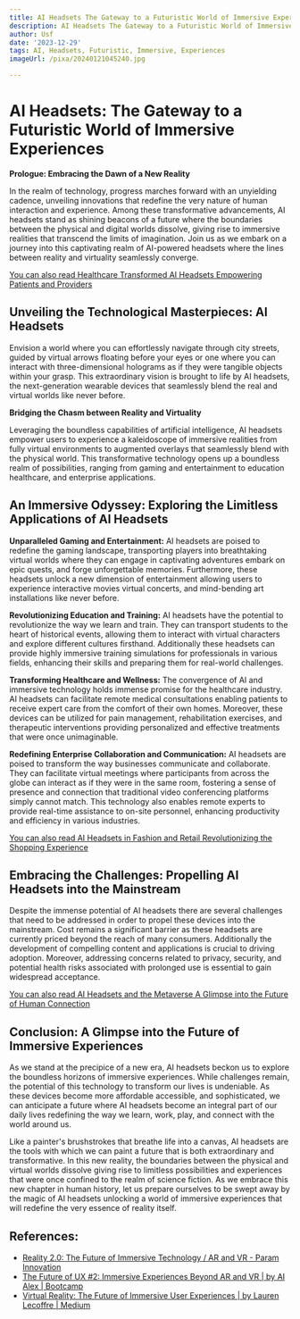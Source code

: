 ```yaml
---
title: AI Headsets The Gateway to a Futuristic World of Immersive Experiences
description: AI Headsets The Gateway to a Futuristic World of Immersive Experiences
author: Usf
date: '2023-12-29'
tags: AI, Headsets, Futuristic, Immersive, Experiences
imageUrl: /pixa/20240121045240.jpg

---
```

# AI Headsets: The Gateway to a Futuristic World of Immersive  Experiences

**Prologue:  Embracing the Dawn of a New Reality**

In the realm of technology, progress marches forward with  an unyielding cadence, unveiling innovations that redefine the very nature of human interaction and experience. Among  these  transformative advancements, AI headsets stand as shining beacons of a future where the boundaries between the physical  and digital worlds dissolve, giving rise  to  immersive  realities that transcend the limits of imagination. Join us as we embark  on a journey into  this captivating realm of AI-powered headsets where  the lines between  reality and virtuality seamlessly converge.

[You  can also read Healthcare Transformed AI Headsets Empowering Patients and Providers](Healthcare%20Transformed%20AI%20Headsets%20Empowering%20Patients%20and%20Providers)


## Unveiling the Technological Masterpieces: AI Headsets

Envision a world  where you can effortlessly navigate through city streets,  guided by virtual arrows floating before your eyes or one where you can interact with  three-dimensional holograms as if they were tangible objects within your grasp. This extraordinary  vision is brought to life by AI headsets, the next-generation wearable devices that seamlessly blend the real and virtual worlds like never before.

**Bridging the  Chasm between Reality and Virtuality**

Leveraging the boundless capabilities of artificial intelligence, AI headsets empower users to experience a kaleidoscope of immersive  realities  from  fully virtual environments to  augmented overlays  that seamlessly blend with the physical world. This transformative  technology opens up a boundless  realm of possibilities, ranging from gaming and entertainment to education healthcare, and enterprise applications.

## An Immersive Odyssey: Exploring the Limitless Applications of AI Headsets

**Unparalleled Gaming and Entertainment:** AI headsets are poised  to redefine the gaming landscape, transporting players into breathtaking virtual worlds where they can engage in captivating adventures embark on epic quests, and forge unforgettable memories. Furthermore, these headsets unlock  a new dimension of  entertainment allowing users to experience  interactive movies virtual concerts, and mind-bending  art installations like  never before.

**Revolutionizing Education and Training:** AI  headsets have the  potential to revolutionize  the way we learn and train. They can transport  students to the heart of  historical  events, allowing them to  interact with virtual characters and explore different cultures firsthand. Additionally these headsets can provide highly immersive training simulations for  professionals in various fields, enhancing their skills and preparing them  for real-world challenges.

**Transforming  Healthcare and Wellness:** The convergence of AI and immersive technology holds immense  promise for the healthcare industry. AI headsets can facilitate  remote medical consultations enabling patients to receive expert care from the comfort of their own homes. Moreover, these devices can be utilized  for pain management,  rehabilitation exercises, and therapeutic interventions providing personalized  and effective treatments that were once unimaginable.

**Redefining  Enterprise Collaboration and Communication:**  AI headsets are poised to transform the way businesses communicate and collaborate. They can facilitate  virtual meetings where participants from across the  globe can interact as if they were  in  the same room, fostering a sense of presence and connection that traditional video conferencing platforms simply cannot match. This technology also  enables remote experts to provide real-time assistance to on-site personnel, enhancing  productivity and efficiency in various industries.

[You can also read AI Headsets in Fashion and Retail  Revolutionizing the Shopping Experience](AI%20Headsets%20in%20Fashion%20and%20Retail%20Revolutionizing%20the%20Shopping%20Experience)


## Embracing the Challenges: Propelling AI  Headsets into the Mainstream

Despite the immense potential of AI headsets there are several challenges that need to be addressed in order to propel these devices into the mainstream. Cost remains a significant barrier  as these  headsets are  currently priced beyond the reach of many consumers. Additionally  the development of compelling content and applications is crucial to driving  adoption. Moreover, addressing concerns related to privacy,  security, and  potential health risks associated with  prolonged use  is essential to gain widespread acceptance.

[You  can also read  AI Headsets and the Metaverse  A Glimpse into the Future of Human Connection](AI%20Headsets%20and%20the%20Metaverse%20A%20Glimpse%20into%20the%20Future%20of%20Human%20Connection)


## Conclusion: A Glimpse into the Future of Immersive Experiences

As we stand at the  precipice of a new  era, AI headsets beckon  us to explore the boundless horizons of immersive experiences. While challenges remain, the potential of this  technology to transform our lives is undeniable. As these devices become more  affordable accessible, and sophisticated, we  can anticipate  a future where AI headsets become an integral part of our daily lives redefining the way we learn, work, play, and connect with the world around us.

Like a painter's brushstrokes that breathe life into a canvas, AI headsets are the tools with which we can paint a future that is both extraordinary and transformative.  In this new reality, the boundaries between the physical and virtual worlds  dissolve giving rise to limitless possibilities and experiences that were once confined to the realm of science fiction. As we embrace this new chapter in human history, let us prepare ourselves to be swept away by the magic of AI headsets unlocking a world of immersive experiences that will redefine the very essence of reality itself.

## References:
- [Reality 2.0: The Future of Immersive Technology / AR and VR - Param Innovation](https://paraminnovation.org/2023/02/19/reality-2-0-the-future-of-immersive-technology-ar-and-vr/)
- [The Future of UX #2: Immersive Experiences Beyond AR and VR | by AI Alex | Bootcamp](https://bootcamp.uxdesign.cc/the-future-of-ux-2-immersive-experiences-beyond-ar-and-vr-69b26137d5ea)
- [Virtual Reality: The Future of Immersive User Experiences | by Lauren Lecoffre | Medium](https://medium.com/@laurenlecoffre/virtual-reality-the-future-of-immersive-user-experiences-7df0e622cc6f)
